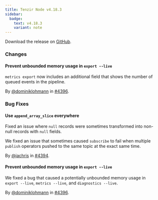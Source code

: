 ```yaml
---
title: Tenzir Node v4.18.3
sidebar:
  badge:
    text: v4.18.3
    variant: note
---
```


Download the release on [GitHub](https://github.com/tenzir/tenzir/releases/tag/v4.18.3).

### Changes

#### Prevent unbounded memory usage in `export --live`

`metrics export` now includes an additional field that shows the number of
queued events in the pipeline.

By [@dominiklohmann](https://github.com/dominiklohmann) in [#4396](https://github.com/tenzir/tenzir/pull/4396).

### Bug Fixes

#### Use `append_array_slice` everywhere

Fixed an issue where `null` records were sometimes transformed into non-null
records with `null` fields.

We fixed an issue that sometimes caused `subscribe` to fail when multiple
`publish` operators pushed to the same topic at the exact same time.

By [@jachris](https://github.com/jachris) in [#4394](https://github.com/tenzir/tenzir/pull/4394).

#### Prevent unbounded memory usage in `export --live`

We fixed a bug that caused a potentially unbounded memory usage in `export
--live`, `metrics --live`, and `diagnostics --live`.

By [@dominiklohmann](https://github.com/dominiklohmann) in [#4396](https://github.com/tenzir/tenzir/pull/4396).
